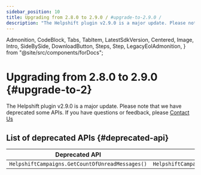```yaml
---
sidebar_position: 10
title: Upgrading from 2.8.0 to 2.9.0 / #upgrade-to-2.9.0 /
description: "The Helpshift plugin v2.9.0 is a major update. Please note that we have deprecated some APIs. If you have questions or feedback, please Contact Us"
---
```


  Admonition,
  CodeBlock,
  Tabs,
  TabItem,
  LatestSdkVersion,
  Centered,
  Image,
  Intro,
  SideBySide,
  DownloadButton,
  Steps,
  Step,
  LegacyEolAdmonition,
} from "@site/src/components/forDocs";

<LegacyEolAdmonition />

# Upgrading from 2.8.0 to 2.9.0 {#upgrade-to-2}

<Intro>

The Helpshift plugin v2.9.0 is a major update. Please note that we have deprecated some APIs. If you have questions or feedback, please <a href="https://support.helpshift.com/kb/contact/" target="_blank">Contact Us</a>

</Intro>

## List of deprecated APIs {#deprecated-api}

| Deprecated API                                  | New API                                           |
| ----------------------------------------------- | ------------------------------------------------- |
| `HelpshiftCampaigns.GetCountOfUnreadMessages()` | `HelpshiftCampaigns.RequestUnreadMessagesCount()` |
